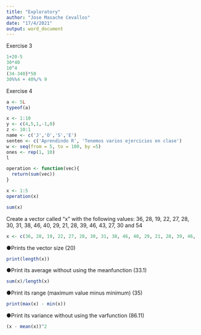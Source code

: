 ```yaml
---
title: "Exploratory"
author: "Jose Masache Cevallos"
date: "17/4/2021"
output: word_document
---
```


Exercise 3

```r
1+20-5
30*40
10^4
(34-340)*50
30%%4 + 40%/% 9
```

Exercise 4

```r
a <- 5L
typeof(a)

```
```r
x <- 1:10
y <- c(4,5,1,-1,0)
z <- 10:1
name <- c('J','O','S','E')
senten <- c('Aprendindo R', 'Tenemos varios ejercicios en clase')
w <- seq(from = 5, to = 100, by =5)
ones <- rep(1, 10)
l
```

```r
operation <- function(vec){
  return(sum(vec))
}

```


```r
x <- 1:5
operation(x)
```


```r
sum(x)
```


Create a vector called "x" with the following values: 36, 28, 19, 22, 27, 28, 30, 31, 38, 46, 40, 29, 21, 28, 39, 46, 43, 27, 30 and 54

```r
x <- c(36, 28, 19, 22, 27, 28, 30, 31, 38, 46, 40, 29, 21, 28, 39, 46, 43, 27, 30, 54)
```


●Prints the vector size (20)

```r
print(length(x))
```

●Print its average without using the meanfunction (33.1)
```r
sum(x)/length(x)
```


●Print its range (maximum value minus minimum) (35)

```r
print(max(x) - min(x))
```


●Print its variance without using the varfunction (86.11)
```r
(x - mean(x))^2
```





